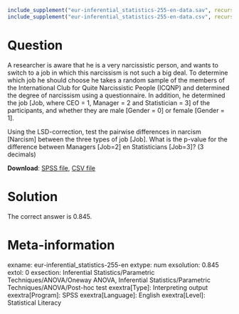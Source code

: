```{r, echo = FALSE, results = "hide"}
include_supplement("eur-inferential_statistics-255-en-data.sav", recursive = TRUE)
include_supplement("eur-inferential_statistics-255-en-data.csv", recursive = TRUE)
```
Question
========
A researcher is aware that he is a very narcissistic person, and wants to switch to a job in which this narcissism is not such a big deal. To determine which job he should choose he takes a random sample of the members of the International Club for Quite Narcissistic People (ICQNP) and determined the degree of narcissism using a questionnaire. In addition, he determined the job [Job, where CEO = 1, Manager = 2 and Statistician = 3] of the participants, and whether they are male [Gender = 0] or female [Gender = 1].

Using the LSD-correction, test the pairwise differences in narcism [Narcism] between the three types of job [Job]. What is the p-value for the difference between Managers [Job=2] en Statisticians [Job=3]? (3 decimals)

**Download**: [SPSS file](eur-inferential_statistics-255-en-data.sav), [CSV file](eur-inferential_statistics-255-en-data.csv)


Solution
========
The correct answer is 0.845.


Meta-information
================
exname: eur-inferential_statistics-255-en
extype: num
exsolution: 0.845
extol: 0
exsection: Inferential Statistics/Parametric Techniques/ANOVA/Oneway ANOVA, Inferential Statistics/Parametric Techniques/ANOVA/Post-hoc test
exextra[Type]: Interpreting output
exextra[Program]: SPSS
exextra[Language]: English
exextra[Level]: Statistical Literacy